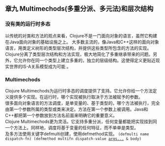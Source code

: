 ==章九 Multimechods(多重分派、多元法)和层次结构==

===没有类的运行时多态===
<p>
以传统的对类和方法的观点来看，Clojure不是一门面向对象的语言，虽然它构建在Java面向对象的基础设施之上。
大多数主流的，像Java和C++这样的面向对象语言，用类定义树形的类型层次结构，并提供这些类型所包含的方法的实现。
Clojure分离了类型层次结构和方法实现，极大地简化了多重继承带来的问题。另外，它允许你在同一个类型上建立多重的，独立的层级结构。这使得定义更贴近现实世界的IS-A关系模型成为可能 。
</p>

===Multimechods===
<p>
Clojure Multimechods为运行时多态的调度提供了支持。它允许你给一个方法定义提供多个实现。在运行时，哪个实现被执行取决于方法被赋予的参数。<br/>
很多面向对象语言的方法调度，是单变量的、基于类型的，哪个方法被执行，完全由第一个参数所属的类型或类来决定。方法在第一个参数上被调用。Java和C++都把第一个参数放到方法名前面来明确它的重要意义。<br/>
Clojure Multimechods更为灵活。它支持多重分派，任何变量都能把实现挂到同一个方法上。同样地，调度将基于变量的任何特征，而不单单是类型。<br/>
及多方法使用关键字defmulti创建，使用defmethod实现。
<code>
(defmulti name dispatch-fn)
(defmethod multifn dispatch-value [[args...]] & body)
</code>
</p>